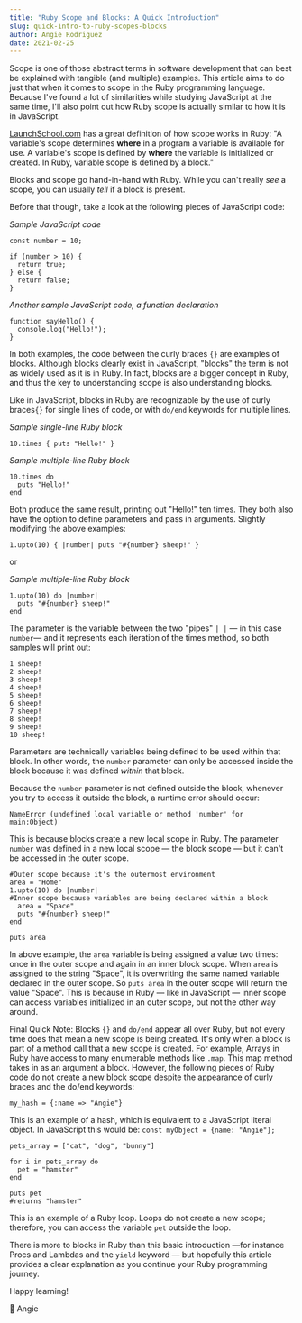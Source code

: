```yaml
---
title: "Ruby Scope and Blocks: A Quick Introduction"
slug: quick-intro-to-ruby-scopes-blocks
author: Angie Rodriguez
date: 2021-02-25
---
```


Scope is one of those abstract terms in software development that can best be explained with tangible (and multiple) examples. This article aims to do just that when it comes to scope in the Ruby programming language. Because I've found a lot of similarities while studying JavaScript at the same time, I'll also point out how Ruby scope is actually similar to how it is in JavaScript.

[LaunchSchool.com](https://launchschool.com/books/ruby/read/variables#variablescope) has a great definition of how scope works in Ruby: "A variable's scope determines **where** in a program a variable is available for use. A variable's scope is defined by **where** the variable is initialized or created. In Ruby, variable scope is defined by a block."

Blocks and scope go hand-in-hand with Ruby. While you can't really _see_ a scope, you can usually _tell_ if a block is present.

Before that though, take a look at the following pieces of JavaScript code:

_Sample JavaScript code_

```
const number = 10;

if (number > 10) {
  return true;
} else {
  return false;
}
```

_Another sample JavaScript code, a function declaration_

```
function sayHello() {
  console.log("Hello!");
}
```

In both examples, the code between the curly braces `{}` are examples of blocks. Although blocks clearly exist in JavaScript, "blocks" the term is not as widely used as it is in Ruby. In fact, blocks are a bigger concept in Ruby, and thus the key to understanding scope is also understanding blocks.

Like in JavaScript, blocks in Ruby are recognizable by the use of curly braces`{}` for single lines of code, or with `do/end` keywords for multiple lines.

_Sample single-line Ruby block_

```
10.times { puts "Hello!" }
```

_Sample multiple-line Ruby block_

```
10.times do
  puts "Hello!"
end
```

Both produce the same result, printing out "Hello!" ten times. They both also have the option to define parameters and pass in arguments. Slightly modifying the above examples:

```
1.upto(10) { |number| puts "#{number} sheep!" }
```

or

_Sample multiple-line Ruby block_

```
1.upto(10) do |number|
  puts "#{number} sheep!"
end
```

The parameter is the variable between the two "pipes" `| |` — in this case `number`— and it represents each iteration of the times method, so both samples will print out:

```
1 sheep!
2 sheep!
3 sheep!
4 sheep!
5 sheep!
6 sheep!
7 sheep!
8 sheep!
9 sheep!
10 sheep!
```

Parameters are technically variables being defined to be used within that block. In other words, the `number` parameter can only be accessed inside the block because it was defined _within_ that block.

Because the `number` parameter is not defined outside the block, whenever you try to access it outside the block, a runtime error should occur:

`NameError (undefined local variable or method 'number' for main:Object)`

This is because blocks create a new local scope in Ruby. The parameter `number` was defined in a new local scope — the block scope — but it can't be accessed in the outer scope.

```
#Outer scope because it's the outermost environment
area = "Home"
1.upto(10) do |number|
#Inner scope because variables are being declared within a block
  area = "Space"
  puts "#{number} sheep!"
end

puts area
```

In above example, the `area` variable is being assigned a value two times: once in the outer scope and again in an inner block scope. When `area` is assigned to the string "Space", it is overwriting the same named variable declared in the outer scope. So `puts area` in the outer scope will return the value "Space". This is because in Ruby — like in JavaScript — inner scope can access variables initialized in an outer scope, but not the other way around.

Final Quick Note: Blocks `{}` and `do/end` appear all over Ruby, but not every time does that mean a new scope is being created. It's only when a block is part of a method call that a new scope is created. For example, Arrays in Ruby have access to many enumerable methods like `.map`. This map method takes in as an argument a block. However, the following pieces of Ruby code do not create a new block scope despite the appearance of curly braces and the do/end keywords:

`my_hash = {:name => "Angie"}`

This is an example of a hash, which is equivalent to a JavaScript literal object. In JavaScript this would be:
`const myObject = {name: "Angie"};`

```
pets_array = ["cat", "dog", "bunny"]

for i in pets_array do
  pet = "hamster"
end

puts pet
#returns "hamster"
```

This is an example of a Ruby loop. Loops do not create a new scope; therefore, you can access the variable `pet` outside the loop.

There is more to blocks in Ruby than this basic introduction —for instance Procs and Lambdas and the `yield` keyword — but hopefully this article provides a clear explanation as you continue your Ruby programming journey.

Happy learning!

💛 Angie
